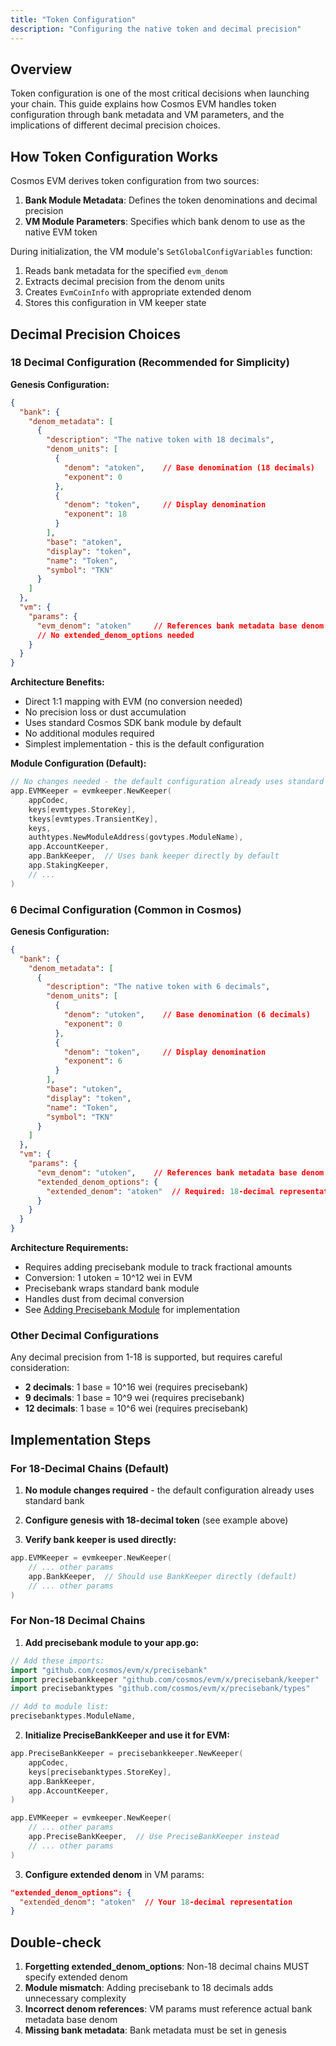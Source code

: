 ```yaml
---
title: "Token Configuration"
description: "Configuring the native token and decimal precision"
---
```


## Overview

Token configuration is one of the most critical decisions when launching your chain. This guide explains how Cosmos EVM handles token configuration through bank metadata and VM parameters, and the implications of different decimal precision choices.

## How Token Configuration Works

Cosmos EVM derives token configuration from two sources:

1. **Bank Module Metadata**: Defines the token denominations and decimal precision
2. **VM Module Parameters**: Specifies which bank denom to use as the native EVM token

During initialization, the VM module's `SetGlobalConfigVariables` function:
1. Reads bank metadata for the specified `evm_denom`
2. Extracts decimal precision from the denom units
3. Creates `EvmCoinInfo` with appropriate extended denom
4. Stores this configuration in VM keeper state

## Decimal Precision Choices

### 18 Decimal Configuration (Recommended for Simplicity)

**Genesis Configuration:**
```json
{
  "bank": {
    "denom_metadata": [
      {
        "description": "The native token with 18 decimals",
        "denom_units": [
          {
            "denom": "atoken",    // Base denomination (18 decimals)
            "exponent": 0
          },
          {
            "denom": "token",     // Display denomination
            "exponent": 18
          }
        ],
        "base": "atoken",
        "display": "token",
        "name": "Token",
        "symbol": "TKN"
      }
    ]
  },
  "vm": {
    "params": {
      "evm_denom": "atoken"     // References bank metadata base denom
      // No extended_denom_options needed
    }
  }
}
```

**Architecture Benefits:**
- Direct 1:1 mapping with EVM (no conversion needed)
- No precision loss or dust accumulation
- Uses standard Cosmos SDK bank module by default
- No additional modules required
- Simplest implementation - this is the default configuration

**Module Configuration (Default):**
```go
// No changes needed - the default configuration already uses standard bank:
app.EVMKeeper = evmkeeper.NewKeeper(
    appCodec,
    keys[evmtypes.StoreKey],
    tkeys[evmtypes.TransientKey],
    keys,
    authtypes.NewModuleAddress(govtypes.ModuleName),
    app.AccountKeeper,
    app.BankKeeper,  // Uses bank keeper directly by default
    app.StakingKeeper,
    // ...
)
```

### 6 Decimal Configuration (Common in Cosmos)

**Genesis Configuration:**
```json
{
  "bank": {
    "denom_metadata": [
      {
        "description": "The native token with 6 decimals",
        "denom_units": [
          {
            "denom": "utoken",    // Base denomination (6 decimals)
            "exponent": 0
          },
          {
            "denom": "token",     // Display denomination
            "exponent": 6
          }
        ],
        "base": "utoken",
        "display": "token",
        "name": "Token",
        "symbol": "TKN"
      }
    ]
  },
  "vm": {
    "params": {
      "evm_denom": "utoken",    // References bank metadata base denom
      "extended_denom_options": {
        "extended_denom": "atoken"  // Required: 18-decimal representation for EVM
      }
    }
  }
}
```

**Architecture Requirements:**
- Requires adding precisebank module to track fractional amounts
- Conversion: 1 utoken = 10^12 wei in EVM
- Precisebank wraps standard bank module
- Handles dust from decimal conversion
- See [Adding Precisebank Module](/docs/evm/next/documentation/getting-started/build-a-chain/building-your-chain-guide#adding-precisebank-module-for-non-18-decimal-chains) for implementation

### Other Decimal Configurations

Any decimal precision from 1-18 is supported, but requires careful consideration:

- **2 decimals**: 1 base = 10^16 wei (requires precisebank)
- **9 decimals**: 1 base = 10^9 wei (requires precisebank)
- **12 decimals**: 1 base = 10^6 wei (requires precisebank)

## Implementation Steps

### For 18-Decimal Chains (Default)

1. **No module changes required** - the default configuration already uses standard bank

2. **Configure genesis with 18-decimal token** (see example above)

3. **Verify bank keeper is used directly:**
```go
app.EVMKeeper = evmkeeper.NewKeeper(
    // ... other params
    app.BankKeeper,  // Should use BankKeeper directly (default)
    // ... other params
)
```

### For Non-18 Decimal Chains

1. **Add precisebank module to your app.go:**
```go
// Add these imports:
import "github.com/cosmos/evm/x/precisebank"
import precisebankkeeper "github.com/cosmos/evm/x/precisebank/keeper"
import precisebanktypes "github.com/cosmos/evm/x/precisebank/types"

// Add to module list:
precisebanktypes.ModuleName,
```

2. **Initialize PreciseBankKeeper and use it for EVM:**
```go
app.PreciseBankKeeper = precisebankkeeper.NewKeeper(
    appCodec,
    keys[precisebanktypes.StoreKey],
    app.BankKeeper,
    app.AccountKeeper,
)

app.EVMKeeper = evmkeeper.NewKeeper(
    // ... other params
    app.PreciseBankKeeper,  // Use PreciseBankKeeper instead
    // ... other params
)
```

3. **Configure extended denom** in VM params:
```json
"extended_denom_options": {
  "extended_denom": "atoken"  // Your 18-decimal representation
}
```


## Double-check

1. **Forgetting extended_denom_options**: Non-18 decimal chains MUST specify extended denom
2. **Module mismatch**: Adding precisebank to 18 decimals adds unnecessary complexity
3. **Incorrect denom references**: VM params must reference actual bank metadata base denom
4. **Missing bank metadata**: Bank metadata must be set in genesis
